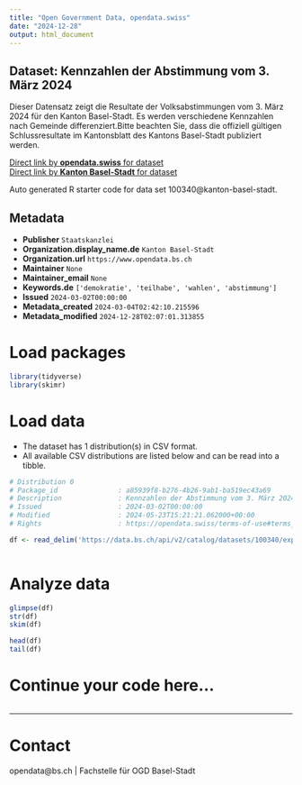```yaml
---
title: "Open Government Data, opendata.swiss"
date: "2024-12-28"
output: html_document
---
```


## Dataset: Kennzahlen der Abstimmung vom 3. März 2024

Dieser Datensatz zeigt die Resultate der Volksabstimmungen vom 3. März 2024 für den Kanton Basel-Stadt. Es werden verschiedene Kennzahlen nach Gemeinde differenziert.Bitte beachten Sie, dass die offiziell gültigen Schlussresultate im Kantonsblatt des Kantons Basel-Stadt publiziert werden.

[Direct link by **opendata.swiss** for dataset](https://opendata.swiss/de/dataset/kennzahlen-der-abstimmung-vom-3-marz-2024)<br>
[Direct link by **Kanton Basel-Stadt** for dataset](https://data.bs.ch/explore/dataset/100340/)

Auto generated R starter code for data set 100340@kanton-basel-stadt.

## Metadata

- **Publisher** `Staatskanzlei`
- **Organization.display_name.de** `Kanton Basel-Stadt`
- **Organization.url** `https://www.opendata.bs.ch`
- **Maintainer** `None`
- **Maintainer_email** `None`
- **Keywords.de** `['demokratie', 'teilhabe', 'wahlen', 'abstimmung']`
- **Issued** `2024-03-02T00:00:00`
- **Metadata_created** `2024-03-04T02:42:10.215596`
- **Metadata_modified** `2024-12-28T02:07:01.313855`


# Load packages

```r

library(tidyverse)
library(skimr)

```

# Load data

-   The dataset has 1 distribution(s) in CSV format.
-   All available CSV distributions are listed below and can be read into a tibble.

```r

# Distribution 0
# Package_id               : a85939f8-b276-4b26-9ab1-ba519ec43a69
# Description              : Kennzahlen der Abstimmung vom 3. März 2024 (csv)
# Issued                   : 2024-03-02T00:00:00
# Modified                 : 2024-05-23T15:21:21.062000+00:00
# Rights                   : https://opendata.swiss/terms-of-use#terms_by

df <- read_delim('https://data.bs.ch/api/v2/catalog/datasets/100340/exports/csv?use_labels=true')



```

# Analyze data

```r

glimpse(df)
str(df)
skim(df)

head(df)
tail(df)

```

# Continue your code here...

```r

```

------------------------------------------------------------------------

# Contact

opendata@bs.ch | Fachstelle für OGD Basel-Stadt
